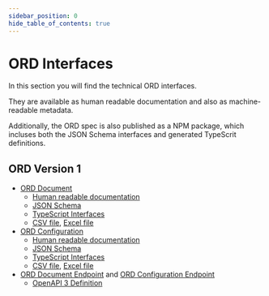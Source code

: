 ```yaml
---
sidebar_position: 0
hide_table_of_contents: true
---
```


# ORD Interfaces

In this section you will find the technical ORD interfaces.

They are available as human readable documentation and also as machine-readable metadata.

Additionally, the ORD spec is also published as a NPM package, which incluses both the JSON Schema interfaces and generated TypeScrit definitions.

## ORD Version 1

- [ORD Document](../index.md#ord-document)
  - [Human readable documentation](document.md)
  - [JSON Schema](https://sap.github.io/open-resource-discovery/spec-v1/interfaces/Document.schema.json)
  - [TypeScript Interfaces](https://sap.github.io/open-resource-discovery/spec-v1/interfaces/Document.ts.txt)
  - [CSV file](https://sap.github.io/open-resource-discovery/spec-v1/interfaces/Document.csv "Document.csv"), [Excel file](https://sap.github.io/open-resource-discovery/spec-v1/interfaces/Document.xlsx "Document.xlsx")
- [ORD Configuration](../index.md#ord-configuration-endpoint)
  - [Human readable documentation](configuration.md)
  - [JSON Schema](https://sap.github.io/open-resource-discovery/spec-v1/interfaces/Configuration.schema.json)
  - [TypeScript Interfaces](https://sap.github.io/open-resource-discovery/spec-v1/interfaces/Configuration.ts.txt)
  - [CSV file](https://sap.github.io/open-resource-discovery/spec-v1/interfaces/Configuration.csv "Configuration.csv"), [Excel file](https://sap.github.io/open-resource-discovery/spec-v1/interfaces/Configuration.xlsx "Configuration.xlsx")
- [ORD Document Endpoint](../index.md#ord-document-endpoint) and [ORD Configuration Endpoint](../index.md#ord-configuration-endpoint)
  - [OpenAPI 3 Definition](./document-api.mdx)



<br />
<DocCardList />

